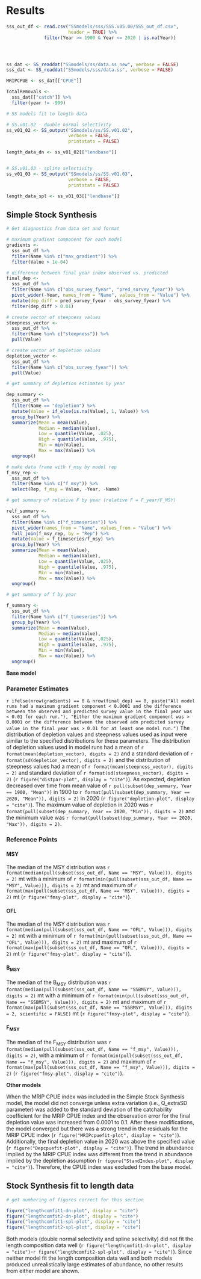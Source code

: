 
# Results

```r

sss_out_df <- read.csv("SSmodels/sss/SSS.v05.00/SSS_out_df.csv",
                       header = TRUE) %>%
              filter(Year >= 1900 & Year <= 2020 | is.na(Year))




ss_dat <- SS_readdat("SSmodels/ss/data.ss_new", verbose = FALSE)
sss_dat <- SS_readdat("SSmodels/sss/data.ss", verbose = FALSE)

MRIPCPUE <- ss_dat[["CPUE"]]

TotalRemovals <- 
  sss_dat[["catch"]] %>%
  filter(year != -999)

# SS models fit to length data

# SS.v01.02 - double normal selectivity
ss_v01_02 <- SS_output("SSmodels/ss/SS.v01.02",
                       verbose = FALSE,
                       printstats = FALSE)

length_data_dn <- ss_v01_02[["lendbase"]]


# SS.v01.03 - spline selectivity
ss_v01_03 <- SS_output("SSmodels/ss/SS.v01.03",
                       verbose = FALSE,
                       printstats = FALSE)

length_data_spl <- ss_v01_03[["lendbase"]]


```


## Simple Stock Synthesis

```r

# Get diagnostics from data set and format

# maximum gradient component for each model
gradients <-
  sss_out_df %>%
  filter(Name %in% c("max_gradient")) %>%
  filter(Value > 1e-04)

# difference between final year index observed vs. predicted
final_dep <- 
  sss_out_df %>%
  filter(Name %in% c("obs_survey_fyear", "pred_survey_fyear")) %>%
  pivot_wider(-Year, names_from = "Name", values_from = "Value") %>%
  mutate(dep_diff = pred_survey_fyear - obs_survey_fyear) %>%
  filter(dep_diff > 0.01)

# create vector of steepness values
steepness_vector <- 
  sss_out_df %>%
  filter(Name %in% c("steepness")) %>%
  pull(Value)

# create vector of depletion values
depletion_vector <- 
  sss_out_df %>%
  filter(Name %in% c("obs_survey_fyear")) %>%
  pull(Value)
```


```r

# get summary of depletion estimates by year

dep_summary <- 
  sss_out_df %>%
  filter(Name == "depletion") %>%
  mutate(Value = if_else(is.na(Value), 1, Value)) %>%
  group_by(Year) %>%
  summarize(Mean = mean(Value),
            Median = median(Value),
            Low = quantile(Value, .025),
            High = quantile(Value, .975),
            Min = min(Value),
            Max = max(Value)) %>%
  ungroup()

```

```r

# make data frame with f_msy by model rep
f_msy_rep <- 
  sss_out_df %>%
  filter(Name %in% c("f_msy")) %>%
  select(Rep, f_msy = Value, -Year, -Name)

# get summary of relative F by year (relative F = F_year/F_MSY)

relf_summary <- 
  sss_out_df %>%
  filter(Name %in% c("f_timeseries")) %>%
  pivot_wider(names_from = "Name", values_from = "Value") %>%
  full_join(f_msy_rep, by = "Rep") %>%
  mutate(Value = f_timeseries/f_msy) %>%
  group_by(Year) %>%
  summarize(Mean = mean(Value),
            Median = median(Value),
            Low = quantile(Value, .025),
            High = quantile(Value, .975),
            Min = min(Value),
            Max = max(Value)) %>%
  ungroup()

# get summary of f by year

f_summary <- 
  sss_out_df %>%
  filter(Name %in% c("f_timeseries")) %>%
  group_by(Year) %>%
  summarize(Mean = mean(Value),
            Median = median(Value),
            Low = quantile(Value, .025),
            High = quantile(Value, .975),
            Min = min(Value),
            Max = max(Value)) %>%
  ungroup()

```

__Base model__

### Parameter Estimates

`r ifelse(nrow(gradients) == 0 & nrow(final_dep) == 0, paste("All model runs had a maximum gradient component < 0.0001 and the difference between the observed and predicted survey value in the final year was < 0.01 for each run."), "Either the maximum gradient component was > 0.0001 or the difference between the observed adn predicted survey value in the final year was > 0.01 for at least one model run.")` The distribution of depletion values and steepness values used as input were similar to the specified distributions for these parameters. The distribution of depletion values used in model runs had a mean of `r format(mean(depletion_vector), digits = 2)` and a standard deviation of `r format(sd(depletion_vector), digits = 2)` and the distribution of steepness values had a mean of `r format(mean(steepness_vector), digits = 2)` and standard deviation of `r format(sd(steepness_vector), digits = 2)` (`r figure("distpar-plot", display = "cite")`). As expected, depletion decreased over time from mean value of `r pull(subset(dep_summary, Year == 1900, "Mean"))` in 1900 to `r format(pull(subset(dep_summary, Year == 2020, "Mean")), digits = 2)` in 2020 (`r figure("depletion-plot", display = "cite")`). The maximum value of depletion in 2020 was `r format(pull(subset(dep_summary, Year == 2020, "Min")), digits = 2)` and the minimum value was `r format(pull(subset(dep_summary, Year == 2020, "Max")), digits = 2)`. 


### Reference Points

#### MSY
The median of the MSY distribution was `r format(median(pull(subset(sss_out_df, Name == "MSY", Value))), digits = 2)` mt with a minimum of `r format(min(pull(subset(sss_out_df, Name == "MSY", Value))), digits = 2)` mt and maximum of `r format(max(pull(subset(sss_out_df, Name == "MSY", Value))), digits = 2)` mt (`r figure("fmsy-plot", display = "cite")`).

#### OFL
The median of the MSY distribution was `r format(median(pull(subset(sss_out_df, Name == "OFL", Value))), digits = 2)` mt with a minimum of `r format(min(pull(subset(sss_out_df, Name == "OFL", Value))), digits = 2)` mt and maximum of `r format(max(pull(subset(sss_out_df, Name == "OFL", Value))), digits = 2)` mt (`r figure("fmsy-plot", display = "cite")`).

#### B~MSY~

The median of the B~MSY~ distribution was `r format(median(pull(subset(sss_out_df, Name == "SSBMSY", Value))), digits = 2)` 
mt with a minimum of `r format(min(pull(subset(sss_out_df, Name == "SSBMSY", Value))), digits = 2)` mt and maximum of `r format(max(pull(subset(sss_out_df, Name == "SSBMSY", Value))), digits = 2, scientific = FALSE)` mt (`r figure("fmsy-plot", display = "cite")`).

#### F~MSY~

The median of the F~MSY~ distribution was `r format(median(pull(subset(sss_out_df, Name == "f_msy", Value))), digits = 2)`, with a minimum of `r format(min(pull(subset(sss_out_df, Name == "f_msy", Value))), digits = 2)` and maximum of `r format(max(pull(subset(sss_out_df, Name == "f_msy", Value))), digits = 2)` (`r figure("fmsy-plot", display = "cite")`).

__Other models__

When the MRIP CPUE index was included in the Simple Stock Synthesis model, the model did not converge
unless extra variation (i.e., Q_extraSD parameter) was added to the standard deviation of the
catchability coefficient for the MRIP CPUE index and the observation error for the final depletion
value was increased from 0.0001 to 0.1. After these modifications, the model converged but there was
a strong trend in the residuals for the MRIP CPUE index (`r figure("MRIPcpuefit-plot", display =
"cite")`). Additionally, the final depletion value in 2020 was above the specified value (`r
figure("Depcpuefit-plot", display = "cite")`). The trend in abundance implied by the MRIP CPUE index
was different from the trend in abundance implied by the depletion assumption (`r
figure("StandIndex-plot", display = "cite")`). Therefore, the CPUE index was excluded from the base
model. 

## Stock Synthesis fit to length data

```r
# get numbering of figures correct for this section

figure("lengthcomfit1-dn-plot", display = "cite")
figure("lengthcomfit2-dn-plot", display = "cite")
figure("lengthcomfit1-spl-plot", display = "cite")
figure("lengthcomfit2-spl-plot", display = "cite")

```

Both models (double normal selectivity and spline selectivity) did not fit the length composition
data well (`r figure("lengthcomfit1-dn-plot", display = "cite")`-`r figure("lengthcomfit2-spl-plot",
display = "cite")`). Since neither model fit the length composition data well and both models
produced unrealistically large estimates of abundance, no other results from either model are shown.


